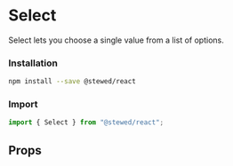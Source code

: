 
# Select

Select lets you choose a single value from a list of options.

### Installation

```bash
npm install --save @stewed/react
```

### Import

```js
import { Select } from "@stewed/react";
```

<Meta of={SelectStories} />

<Stories />

## Props

<ArgTypes of={SelectStories} />
